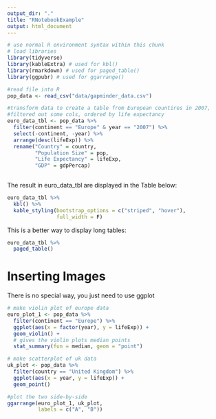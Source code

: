 ```yaml
---
output_dir: "."
title: "RNotebookExample"
output: html_document
---
```


```r
# use normal R environment syntax within this chunk
# load libraries
library(tidyverse)
library(kableExtra) # used for kbl()
library(rmarkdown) # used for paged_table()
library(ggpubr) # used for ggarrange()

#read file into R
pop_data <- read_csv("data/gapminder_data.csv")

#transform data to create a table from European countires in 2007,
#filtered out some cols, ordered by life expectancy
euro_data_tbl <- pop_data %>% 
  filter(continent == "Europe" & year == "2007") %>% 
  select(-continent, -year) %>% 
  arrange(desc(lifeExp)) %>% 
  rename("Country" = country, 
         "Population Size" = pop, 
         "Life Expectancy" = lifeExp, 
         "GDP" = gdpPercap)
  
```

The result in euro_data_tbl are displayed in the Table below:

```r
euro_data_tbl %>% 
  kbl() %>% 
  kable_styling(bootstrap_options = c("striped", "hover"),
                full_width = F)
```

This is a better way to display long tables:

```r
euro_data_tbl %>% 
  paged_table()
```

# Inserting Images
There is no special way, you just need to use ggplot
```r
# make violin plot of europe data
euro_plot_1 <- pop_data %>% 
  filter(continent == "Europe") %>% 
  ggplot(aes(x = factor(year), y = lifeExp)) +
  geom_violin() +
  # gives the violin plots median points
  stat_summary(fun = median, geom = "point")

# make scatterplot of uk data
uk_plot <- pop_data %>% 
  filter(country == "United Kingdom") %>% 
  ggplot(aes(x = year, y = lifeExp)) +
  geom_point()

#plot the two side-by-side
ggarrange(euro_plot_1, uk_plot, 
          labels = c("A", "B"))
```





